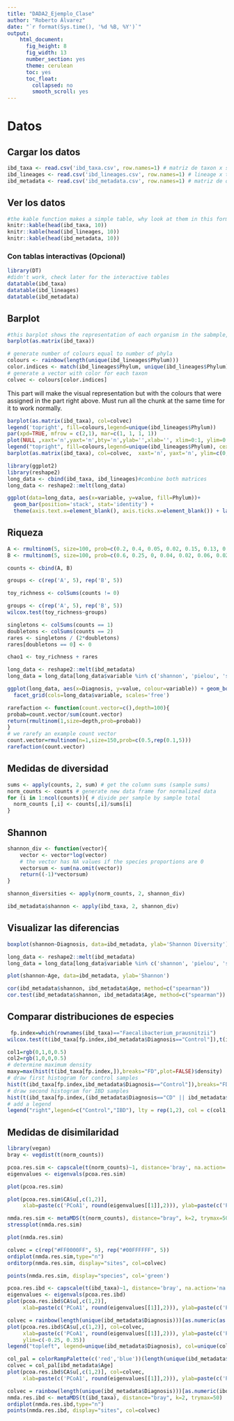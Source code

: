 ```yaml
---
title: "DADA2_Ejemplo_Clase"
author: "Roberto Álvarez"
date: "`r format(Sys.time(), '%d %B, %Y')`"
output: 
    html_document: 
      fig_height: 8
      fig_width: 13
      number_section: yes
      theme: cerulean
      toc: yes
      toc_float:
        collapsed: no
        smooth_scroll: yes
---
```


# Datos

## Cargar los datos

```r
ibd_taxa <- read.csv('ibd_taxa.csv', row.names=1) # matriz de taxon x sample matrix, it means the percentage of the sample that corresponds to that taxa
ibd_lineages <- read.csv('ibd_lineages.csv', row.names=1) # lineage x taxon matrix, has the lineage of each sample
ibd_metadata <- read.csv('ibd_metadata.csv', row.names=1) # matriz de datos de lso metadatos x sample, metadata of the experiment 
```


## Ver los datos

```r
#the kable function makes a simple table, why look at them in this format??
knitr::kable(head(ibd_taxa, 10))
knitr::kable(head(ibd_lineages, 10))
knitr::kable(head(ibd_metadata, 10))
```


### Con tablas interactivas (Opcional)


```r
library(DT)
#didn't work, check later for the interactive tables
datatable(ibd_taxa)
datatable(ibd_lineages)
datatable(ibd_metadata)
```

## Barplot

```r
#this barplot shows the representation of each organism in the sabmple, a visual representation of the ibd_taxa
barplot(as.matrix(ibd_taxa))
```



```r
# generate number of colours equal to number of phyla
colours <- rainbow(length(unique(ibd_lineages$Phylum)))
color.indices <- match(ibd_lineages$Phylum, unique(ibd_lineages$Phylum))
# generate a vector with color for each taxon
colvec <- colours[color.indices]
```


This part will make the visual representation but with the colours that were assigned in the part right above. Must run all the chunk at the same time for it to work normally.
```r
barplot(as.matrix(ibd_taxa), col=colvec)
legend('topright', fill=colours,legend=unique(ibd_lineages$Phylum))
par(xpd=TRUE, mfrow = c(2,1), mar=c(1, 1, 1, 1))
plot(NULL ,xaxt='n',yaxt='n',bty='n',ylab='',xlab='', xlim=0:1, ylim=0:1)
legend("topright", fill=colours,legend=unique(ibd_lineages$Phylum), cex=.8)
barplot(as.matrix(ibd_taxa), col=colvec,  xaxt='n', yaxt='n', ylim=c(0, 1))
```


```r
library(ggplot2)
library(reshape2)
long_data <- cbind(ibd_taxa, ibd_lineages)#combine both matrices
long_data <- reshape2::melt(long_data)
```
```r
ggplot(data=long_data, aes(x=variable, y=value, fill=Phylum))+
  geom_bar(position='stack', stat='identity') + 
  theme(axis.text.x=element_blank(), axis.ticks.x=element_blank()) + labs(x='Sample', y='Relative abundance')
```



## Riqueza


```r
A <- rmultinom(5, size=100, prob=c(0.2, 0.4, 0.05, 0.02, 0.15, 0.13, 0.01, 0.04))
B <- rmultinom(5, size=100, prob=c(0.6, 0.25, 0, 0.04, 0.02, 0.06, 0.02, 0))


```


```r
counts <- cbind(A, B)
```


```r
groups <- c(rep('A', 5), rep('B', 5))
```



```r
toy_richness <- colSums(counts != 0)
```



```r
groups <- c(rep('A', 5), rep('B', 5))
wilcox.test(toy_richness~groups) 
```

```r
singletons <- colSums(counts == 1)
doubletons <- colSums(counts == 2)
rares <- singletons / (2*doubletons)
rares[doubletons == 0] <- 0

chao1 <- toy_richness + rares
```




```r
long_data <- reshape2::melt(ibd_metadata)
long_data = long_data[long_data$variable %in% c('shannon', 'pielou', 'simpson', 'invsimpson'),]
```




```r
ggplot(long_data, aes(x=Diagnosis, y=value, colour=variable)) + geom_boxplot()+
  facet_grid(cols=long_data$variable, scales='free')
```


```r
rarefaction <- function(count.vector=c(),depth=100){
probab=count.vector/sum(count.vector)
return(rmultinom(1,size=depth,prob=probab))
}
# we rarefy an example count vector
count.vector=rmultinom(n=1,size=150,prob=c(0.5,rep(0.1,5)))
rarefaction(count.vector)
```


## Medidas de diversidad

```r
sums <- apply(counts, 2, sum) # get the column sums (sample sums)
norm_counts <- counts # generate new data frame for normalized data
for (i in 1:ncol(counts)){ # divide per sample by sample total
  norm_counts [,i] <- counts[,i]/sums[i]
}
```



## Shannon

```r
shannon_div <- function(vector){
    vector <- vector*log(vector)
    # the vector has NA values if the species proportions are 0
    vectorsum <- sum(na.omit(vector))
    return((-1)*vectorsum)
}
```


```r
shannon_diversities <- apply(norm_counts, 2, shannon_div)
```

```r
ibd_metadata$shannon <- apply(ibd_taxa, 2, shannon_div)
```

## Visualizar las diferencias

```r
boxplot(shannon~Diagnosis, data=ibd_metadata, ylab='Shannon Diversity')
```



```r
long_data <- reshape2::melt(ibd_metadata)
long_data = long_data[long_data$variable %in% c('shannon', 'pielou', 'simpson', 'invsimpson'),]
```





```r
plot(shannon~Age, data=ibd_metadata, ylab='Shannon')
```



```r
cor(ibd_metadata$shannon, ibd_metadata$Age, method=c("spearman"))
cor.test(ibd_metadata$shannon, ibd_metadata$Age, method=c("spearman"))
```


## Comparar distribuciones de especies

```r
 fp.index=which(rownames(ibd_taxa)=="Faecalibacterium_prausnitzii")
wilcox.test(t(ibd_taxa[fp.index,ibd_metadata$Diagnosis=="Control"]),t(ibd_taxa[fp.index,(ibd_metadata$Diagnosis=="CD" || ibd_metadata$Diagnosis=="UC")]))

```

```r
col1=rgb(0,1,0,0.5)
col2=rgb(1,0,0,0.5)
# determine maximum density
maxy=max(hist(t(ibd_taxa[fp.index,]),breaks="FD",plot=FALSE)$density)
# draw first histogram for control samples
hist(t(ibd_taxa[fp.index,ibd_metadata$Diagnosis=="Control"]),breaks="FD", xlim=c(0,max(ibd_taxa[fp.index,])), ylim=c(0,maxy), prob=TRUE,col=col1, border=col1,xlab="Abundance", main="Histogram")
# draw second histogram for IBD samples
hist(t(ibd_taxa[fp.index,(ibd_metadata$Diagnosis=="CD" || ibd_metadata$Diagnosis=="UC")]),breaks="FD",prob=TRUE,col=col2, border=col2,add=TRUE)
# add a legend
legend("right",legend=c("Control","IBD"), lty = rep(1,2), col = c(col1,col2), merge = TRUE, bg = "white", text.col="black") 
```

## Medidas de disimilaridad

```r
library(vegan)
bray <- vegdist(t(norm_counts))
```


```r
pcoa.res.sim <- capscale(t(norm_counts)~1, distance='bray', na.action='na.omit')
eigenvalues <- eigenvals(pcoa.res.sim)
```



```r
plot(pcoa.res.sim)
```


```r
plot(pcoa.res.sim$CA$u[,c(1,2)],
     xlab=paste(c('PCoA1', round(eigenvalues[[1]],2))), ylab=paste(c('PCoA2', round(eigenvalues[[2]],2))))
```


```r
nmda.res.sim <- metaMDS(t(norm_counts), distance="bray", k=2, trymax=50)
stressplot(nmda.res.sim)


```



```r
plot(nmda.res.sim) 
```


```r
colvec = c(rep("#FF0000FF", 5), rep("#00FFFFFF", 5))
ordiplot(nmda.res.sim,type="n")
orditorp(nmda.res.sim, display="sites", col=colvec)
```


```r
points(nmda.res.sim, display="species", col='green')
```





```r
pcoa.res.ibd <- capscale(t(ibd_taxa)~1, distance='bray', na.action='na.omit')
eigenvalues <- eigenvals(pcoa.res.ibd)
plot(pcoa.res.ibd$CA$u[,c(1,2)],
     xlab=paste(c('PCoA1', round(eigenvalues[[1]],2))), ylab=paste(c('PCoA2', round(eigenvalues[[2]],2))))
```
```r
colvec = rainbow(length(unique(ibd_metadata$Diagnosis)))[as.numeric(as.factor(ibd_metadata$Diagnosis))]
plot(pcoa.res.ibd$CA$u[,c(1,2)], col=colvec,
     xlab=paste(c('PCoA1', round(eigenvalues[[1]],2))), ylab=paste(c('PCoA2', round(eigenvalues[[2]],2))),
     ylim=c(-0.25, 0.35))
legend("topleft", legend=unique(ibd_metadata$Diagnosis), col=unique(colvec), cex=1, pch=1)
```



```r
col_pal = colorRampPalette(c('red','blue'))(length(unique(ibd_metadata$Age)))
colvec = col_pal[ibd_metadata$Age]
plot(pcoa.res.ibd$CA$u[,c(1,2)], col=colvec,
     xlab=paste(c('PCoA1', round(eigenvalues[[1]],2))), ylab=paste(c('PCoA2', round(eigenvalues[[2]],2))))
```














```r
colvec = rainbow(length(unique(ibd_metadata$Diagnosis)))[as.numeric(ibd_metadata$Diagnosis)]
nmda.res.ibd <- metaMDS(t(ibd_taxa), distance="bray", k=2, trymax=50)
ordiplot(nmda.res.ibd,type="n")
points(nmda.res.ibd, display="sites", col=colvec)
```





